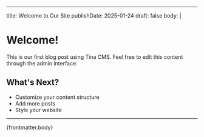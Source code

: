 
---
title: Welcome to Our Site
publishDate: 2025-01-24
draft: false
body: |
  # Welcome!

  This is our first blog post using Tina CMS. Feel free to edit this content through the admin interface.

  ## What's Next?

  - Customize your content structure
  - Add more posts
  - Style your website
---

{frontmatter.body}
